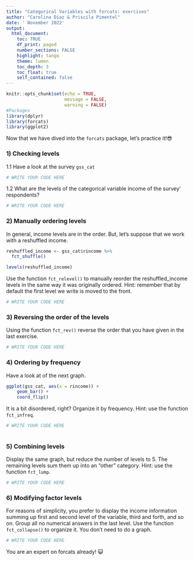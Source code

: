 ```yaml
---
title: "Categorical Variables with forcats: exercises"
author: "Carolina Díaz & Priscila Pimentel"
date: ' November 2022'
output: 
  html_document:
    toc: TRUE
    df_print: paged
    number_sections: FALSE
    highlight: tango
    theme: lumen
    toc_depth: 3
    toc_float: true
    self_contained: false
---
```


```r

knitr::opts_chunk$set(echo = TRUE,
                      message = FALSE, 
                      warning = FALSE)
#Packages
library(dplyr)
library(forcats)
library(ggplot2)
```


Now that we have dived into the `forcats` package, let's practice it!😎

### 1) Checking levels 

1.1 Have a look at the survey `gss_cat`

```r
# WRITE YOUR CODE HERE
```

1.2 What are the levels of the categorical variable income of the survey' respondents?  

```r
# WRITE YOUR CODE HERE
```
### 2) Manually ordering levels

In general, income levels are in the order. But, let's suppose that we work with a reshuffled income.

```r
reshuffled_income <- gss_cat$rincome %>%
  fct_shuffle()

levels(reshuffled_income)
```

Use the function `fct_relevel()` to manually reorder the reshuffled_income levels in the same way it was originally ordered. Hint: remember that by default the first level we write is moved to the front.

```r
# WRITE YOUR CODE HERE

```

### 3) Reversing the order of the levels 

Using the function `fct_rev()` reverse the order that you have given in the last exercise.

```r
# WRITE YOUR CODE HERE

```

### 4) Ordering by frequency

Have a look at of the next graph.  
    
```r
ggplot(gss_cat, aes(x = rincome)) + 
    geom_bar() + 
    coord_flip() 
```

It is a bit disordered, right? Organize it by frequency. Hint: use the function `fct_infreq`.

```r
# WRITE YOUR CODE HERE
    
```

### 5) Combining levels

Display the same graph, but reduce the number of levels to 5. The remaining levels sum them up into an "other" category. Hint: use the function `fct_lump`.

```r
# WRITE YOUR CODE HERE

```

### 6) Modifying factor levels

For reasons of simplicity, you prefer to display the income information summing up first and second level of the variable, third and forth, and so on. Group all no numerical answers in the last level. Use the function `fct_collapse()` to organize it. You don't need to do a graph.

```r
# WRITE YOUR CODE HERE

```

You are an expert on forcats already! 😺
